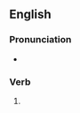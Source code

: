 ==English==

===Pronunciation===
* {{rhymes|en|aɪlɪŋ}}

===Verb===
{{head|en|verb form}}

# {{present participle of|en|rile|nocat=1}}
